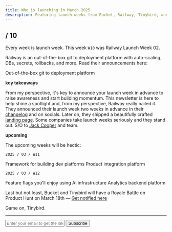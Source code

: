 ```yaml
---
title: Who is launching in March 2025
description: Featuring launch weeks from Bucket, Railway, Tinybird, and 2 more developer tools.
---
```


## / 10

Every week is launch week. This week `W10` was Railway Launch Week 02.

Railway is an out-of-the-box git to deployment platform with auto-scaling, DBs, secrets, rollbacks, and more. Read their announcements here:

<Card title="Railway Launch Week 02" href="https://railway.com/launch-week-02">
  Out-of-the-box git to deployment platform
</Card>

**key takeaways**

From my perspective, it's key to announce your launch week in advance to raise awareness and start building momentum. This newsletter is here to help shine a spotlight and, from my perspective, Railway really nailed it. They announced their launch week two weeks in advance in their [changelog](https://railway.com/changelog/2025-02-21-railway-launch-week-march) and on socials. Later on, they shipped a beautifully crafted [landing page](https://railway.com/launch-week-02). Some companies take launch weeks seriously and they stand out. S/O to [Jack Cooper](https://x.com/JustJake) and team.

**upcoming**

The upcoming weeks will be hectic:

`2025 / 03 / W11`

<Card title="Cyclops Launch Week 02">
  Framework for building dev platforms
</Card>
<Card title="Nango Launch Week" href="https://www.nango.dev/launch-week">
  Product integration platform
</Card>

`2025 / 03 / W12`

<Card title="Bucket DX Launch Week" href="https://x.com/bucketdotco/status/1895427990122827944">
  Feature flags you'll enjoy using
</Card>
<Card title="Pinecone Launch Week 2" href="https://www.pinecone.io/launch-week/">
  AI infrastructure
</Card>
<Card title="Tinybird Forward Launch Week" href="https://www.tinybird.co/forward-launch">
  Analytics backend platform
</Card>

Last but not least, Bucket and Tinybird will have a Royale Battle on Product Hunt on March 18th — [Get notified here](https://meooow.link/bucket)

Game on, Tinybird.

---

<form
  action="https://buttondown.com/api/emails/embed-subscribe/launchweek.dev"
  method="post"
  target="popupwindow"
  onsubmit="window.open('https://buttondown.com/launchweek.dev', 'popupwindow')"
  class="embeddable-buttondown-form"
>
  <input
    type="email"
    name="email"
    placeholder="Enter your email to get the latest updates"
    id="bd-email"
  />
  <input type="submit" value="Subscribe" />
</form>
